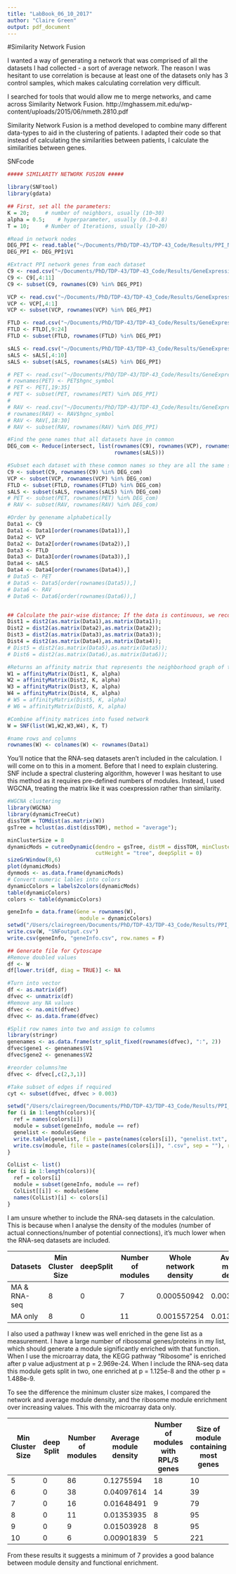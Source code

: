 ```yaml
---
title: "LabBook_06_10_2017"
author: "Claire Green"
output: pdf_document
---
```


#Similarity Network Fusion

I wanted a way of generating a network that was comprised of all the datasets I had collected - a sort of average network. The reason I was hesitant to use correlation is because at least one of the datasets only has 3 control samples, which makes calculating correlation very difficult. 

I searched for tools that would allow me to merge networks, and came across Similarity Network Fusion. http://mghassem.mit.edu/wp-content/uploads/2015/06/nmeth.2810.pdf 

Similarity Network Fusion is a method developed to combine many different data-types to aid in the clustering of patients. I adapted their code so that instead of calculating the similarities between patients, I calculate the similarities between genes.

SNFcode
```r
##### SIMILARITY NETWORK FUSION #####

library(SNFtool)
library(gdata)

## First, set all the parameters:
K = 20;		# number of neighbors, usually (10~30)
alpha = 0.5;  	# hyperparameter, usually (0.3~0.8)
T = 10; 	# Number of Iterations, usually (10~20)

#Read in network nodes
DEG_PPI <- read.table("~/Documents/PhD/TDP-43/TDP-43_Code/Results/PPI_Network/DEG_PPI_Genes.txt")
DEG_PPI <- DEG_PPI$V1

#Extract PPI network genes from each dataset
C9 <- read.csv("~/Documents/PhD/TDP-43/TDP-43_Code/Results/GeneExpression/Microarray_AllGenesExpression/C9uniquegene_samples.csv", row.names = 1)
C9 <- C9[,4:11]
C9 <- subset(C9, rownames(C9) %in% DEG_PPI)

VCP <- read.csv("~/Documents/PhD/TDP-43/TDP-43_Code/Results/GeneExpression/Microarray_AllGenesExpression/VCPuniquegene_samples.csv", row.names = 1)
VCP <- VCP[,4:1]
VCP <- subset(VCP, rownames(VCP) %in% DEG_PPI)

FTLD <- read.csv("~/Documents/PhD/TDP-43/TDP-43_Code/Results/GeneExpression/Microarray_AllGenesExpression/FTLDuniquegene_samples.csv", row.names = 1)
FTLD <- FTLD[,9:24]
FTLD <- subset(FTLD, rownames(FTLD) %in% DEG_PPI)

sALS <- read.csv("~/Documents/PhD/TDP-43/TDP-43_Code/Results/GeneExpression/Microarray_AllGenesExpression/sALSuniquegene_samples.csv", row.names = 1)
sALS <- sALS[,4:10]
sALS <- subset(sALS, rownames(sALS) %in% DEG_PPI)

# PET <- read.csv("~/Documents/PhD/TDP-43/TDP-43_Code/Results/GeneExpression/TDP-43_DEseq2/PET_results_keepfiltering.csv")
# rownames(PET) <- PET$hgnc_symbol
# PET <- PET[,19:35]
# PET <- subset(PET, rownames(PET) %in% DEG_PPI)
# 
# RAV <- read.csv("~/Documents/PhD/TDP-43/TDP-43_Code/Results/GeneExpression/TDP-43_DEseq2/RAV_results_keepfiltering.csv")
# rownames(RAV) <- RAV$hgnc_symbol
# RAV <- RAV[,18:30]
# RAV <- subset(RAV, rownames(RAV) %in% DEG_PPI)

#Find the gene names that all datasets have in common
DEG_com <- Reduce(intersect, list(rownames(C9), rownames(VCP), rownames(FTLD),
                                  rownames(sALS)))

#Subset each dataset with these common names so they are all the same size
C9 <- subset(C9, rownames(C9) %in% DEG_com)
VCP <- subset(VCP, rownames(VCP) %in% DEG_com)
FTLD <- subset(FTLD, rownames(FTLD) %in% DEG_com)
sALS <- subset(sALS, rownames(sALS) %in% DEG_com)
# PET <- subset(PET, rownames(PET) %in% DEG_com)
# RAV <- subset(RAV, rownames(RAV) %in% DEG_com)

#Order by genename alphabetically
Data1 <- C9
Data1 <- Data1[order(rownames(Data1)),]
Data2 <- VCP
Data2 <- Data2[order(rownames(Data2)),]
Data3 <- FTLD
Data3 <- Data3[order(rownames(Data3)),]
Data4 <- sALS
Data4 <- Data4[order(rownames(Data4)),]
# Data5 <- PET
# Data5 <- Data5[order(rownames(Data5)),]
# Data6 <- RAV
# Data6 <- Data6[order(rownames(Data6)),]


## Calculate the pair-wise distance; If the data is continuous, we recommend to use the function "dist2" as follows; if the data is discrete, we recommend the users to use "chiDist2"
Dist1 = dist2(as.matrix(Data1),as.matrix(Data1));
Dist2 = dist2(as.matrix(Data2),as.matrix(Data2));
Dist3 = dist2(as.matrix(Data3),as.matrix(Data3));
Dist4 = dist2(as.matrix(Data4),as.matrix(Data4));
# Dist5 = dist2(as.matrix(Data5),as.matrix(Data5));
# Dist6 = dist2(as.matrix(Data6),as.matrix(Data6));

#Returns an affinity matrix that represents the neighborhood graph of the data points.
W1 = affinityMatrix(Dist1, K, alpha)
W2 = affinityMatrix(Dist2, K, alpha)
W3 = affinityMatrix(Dist3, K, alpha)
W4 = affinityMatrix(Dist4, K, alpha)
# W5 = affinityMatrix(Dist5, K, alpha)
# W6 = affinityMatrix(Dist6, K, alpha)

#Combine affinity matrices into fused network
W = SNF(list(W1,W2,W3,W4), K, T)

#name rows and columns
rownames(W) <- colnames(W) <- rownames(Data1)
```

You'll notice that the RNA-seq datasets aren't included in the calculation. I will come on to this in a moment. Before that I need to explain clustering. SNF include a spectral clustering algorithm, however I was hesitant to use this method as it requires pre-defined numbers of modules. Instead, I used WGCNA, treating the matrix like it was coexpression rather than similarity. 

```r
#WGCNA clustering
library(WGCNA)
library(dynamicTreeCut)
dissTOM = TOMdist(as.matrix(W))
gsTree = hclust(as.dist(dissTOM), method = "average");

minClusterSize = 8
dynamicMods = cutreeDynamic(dendro = gsTree, distM = dissTOM, minClusterSize = minClusterSize,
                            cutHeight = "tree", deepSplit = 0)
sizeGrWindow(8,6)
plot(dynamicMods)
dynmods <- as.data.frame(dynamicMods)
# Convert numeric lables into colors
dynamicColors = labels2colors(dynamicMods)
table(dynamicColors)
colors <- table(dynamicColors)

geneInfo = data.frame(Gene = rownames(W),
                       module = dynamicColors)
setwd("/Users/clairegreen/Documents/PhD/TDP-43/TDP-43_Code/Results/PPI_Network/SimilarityNetworkFusion/microarray/WGCNA_DSO_Min8")
write.csv(W, "SNFoutput.csv")
write.csv(geneInfo, "geneInfo.csv", row.names = F)

## Generate file for Cytoscape
#Remove doubled values
df <- W
df[lower.tri(df, diag = TRUE)] <- NA

#Turn into vector
df <- as.matrix(df)
dfvec <- unmatrix(df)
#Remove any NA values
dfvec <- na.omit(dfvec)
dfvec <- as.data.frame(dfvec)

#Split row names into two and assign to columns
library(stringr)
genenames <- as.data.frame(str_split_fixed(rownames(dfvec), ":", 2))
dfvec$gene1 <- genenames$V1
dfvec$gene2 <- genenames$V2

#reorder columns?me
dfvec <- dfvec[,c(2,3,1)]

#Take subset of edges if required
cyt <- subset(dfvec, dfvec > 0.003)

setwd("/Users/clairegreen/Documents/PhD/TDP-43/TDP-43_Code/Results/PPI_Network/SimilarityNetworkFusion/microarray/WGCNA_DSO_Min8")
for (i in 1:length(colors)){
  ref = names(colors[i])
  module = subset(geneInfo, module == ref)
  genelist <- module$Gene
  write.table(genelist, file = paste(names(colors[i]), "genelist.txt", sep = ""), row.names = F, quote = F, col.names = F)
  write.csv(module, file = paste(names(colors[i]), ".csv", sep = ""), row.names = F, quote = F)
}

ColList <- list()
for (i in 1:length(colors)){
  ref = colors[i]
  module = subset(geneInfo, module == ref)
  ColList[[i]] <- module$Gene
  names(ColList)[i] <- colors[i]
}
```

I am unsure whether to include the RNA-seq datasets in the calculation. This is because when I analyse the density of the modules (number of actual connections/number of potential connections), it's much lower when the RNA-seq datasets are included. 

| Datasets     | Min Cluster Size | deepSplit | Number of modules | Whole network density | Average module density |
|--------------|------------------|-----------|-------------------|-----------------------|------------------------|
| MA & RNA-seq | 8                | 0         | 7                 | 0.000550942           | 0.003219565            |
| MA only      | 8                | 0         | 11                | 0.001557254           | 0.01353935             |


I also used a pathway I knew was well enriched in the gene list as a measurement. I have a large number of ribosomal genes/proteins in my list, which should generate a module significantly enriched with that function. When I use the microarray data, the KEGG pathway "Ribosome" is enriched after p value adjustment at p = 2.969e-24. When I include the RNA-seq data this module gets split in two, one enriched at p = 1.125e-8 and the other p = 1.488e-9.


To see the difference the minimum cluster size makes, I compared the network and average module density, and the ribosome module enrichment over increasing values. This with the microarray data only.

| Min Cluster Size |  deep Split | Number of modules | Average module density | Number of modules with RPL/S genes | Size of module containing most genes | Number of ribosomal genes /47 | KEGG Ribosome enrichment adjusted p value |
|------------------|-------------|-------------------|------------------------|------------------------------------|--------------------------------------|-------------------------------|-------------------------------------------|
| 5                | 0           | 86                | 0.1275594              | 18                                 | 10                                   | 7                             | 2.15E-13                                  |
| 6                | 0           | 38                | 0.04097614             | 14                                 | 39                                   | 15                            | 2.15E-21                                  |
| 7                | 0           | 16                | 0.01648491             | 9                                  | 79                                   | 22                            | 5.27E-28                                  |
| 8                | 0           | 11                | 0.01353935             | 8                                  | 95                                   | 21                            | 2.97E-24                                  |
| 9                | 0           | 9                 | 0.01503928             | 8                                  | 95                                   | 21                            | 2.97E-24                                  |
| 10               | 0           | 6                 | 0.00901839             | 5                                  | 221                                  | 33                            | 2.73E-34                                  |

From these results it suggests a minimum of 7 provides a good balance between module density and functional enrichment. 





